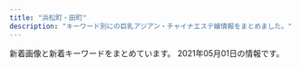 ```yaml
---
title: "浜松町・田町"
description: "キーワード別にの巨乳アジアン・チャイナエステ嬢情報をまとめました。"
---
```


新着画像と新着キーワードをまとめています。
2021年05月01日の情報です。

<DmmAffiliateIns />
<KeywordTable
  shops={
    [
    {
        "station": "JR\u6d5c\u677e\u753a\u99c5\u5317\u53e3",
        "url": "http://es-best.info/",
        "img_links": [
            "http://es-best.info/images/access/06.jpg",
            "http://es-best.info/images/slider1/04.jpg",
            "http://es-best.info/staffPhoto/b20190304234059.jpg",
            "http://es-best.info/images/access/02.jpg",
            "http://es-best.info/staffPhoto/s20190304234059.jpg",
            "http://es-best.info/staffPhoto/b20190304234324.jpg",
            "http://es-best.info/images/access/04.jpg",
            "http://es-best.info/staffPhoto/s20190304234324.jpg",
            "http://es-best.info/images/returnBtn.png",
            "http://es-best.info/images/access/01.jpg",
            "http://es-best.info/js/sliderLine/slide_prev.png",
            "http://es-best.info/images/store/052.jpg",
            "http://es-best.info/uploadfiles/images/campaignEsBestInfo.jpg",
            "http://es-best.info/staffPhoto/s20190220185555.jpg",
            "http://es-best.info/staffPhoto/s20191003002337.jpg",
            "http://es-best.info/staffPhoto/b20190413161507.jpg",
            "http://es-best.info/staffPhoto/b20191003002337.jpg",
            "http://es-best.info/images/access/03.jpg",
            "http://es-best.info/images/slider1/01.jpg",
            "http://es-best.info/staffPhoto/s20190304234528.jpg",
            "http://es-best.info/staffPhoto/b20190304234528.jpg",
            "http://es-best.info/images/access/05.jpg",
            "http://es-best.info/staffPhoto/b20190220185555.jpg",
            "http://es-best.info/images/slider1/02.jpg",
            "http://es-best.info/staffPhoto/s20190413161507.jpg",
            "http://es-best.info/js/sliderLine/slide_next.png"
        ],
        "name": "\u30d9\u30b9\u30c8",
        "keywords": {
            "C": 4,
            "86": 6,
            "D": 4,
            "85": 4
        }
    },
    {
        "url": "https://www.morinokaori-massage.com/",
        "station": "JR\u7530\u753a\u99c5\u897f\u53e3",
        "name": "\u68ee\u306e\u9999",
        "keywords": {},
        "img_links": [
            "https://static.wixstatic.com/media/c0eb72_026f8703429f4d1a93067d6664ba9e24~mv2.png",
            "https://static.wixstatic.com/media/c0eb72_068fd8e3a6034963bb1dcf1002759294~mv2.png",
            "https://static.wixstatic.com/media/c0eb72_43f5a28bd3004602b64ed4bc3095af0e~mv2.png",
            "https://static.wixstatic.com/media/c0eb72_349ce6f6faed4c09b9ec1e412ba7a370~mv2.jpg",
            "https://static.wixstatic.com/media/c0eb72_9f57c6ba804e4a55805040f7832a3bb9~mv2.png"
        ]
    },
    {
        "name": "\u5e78\u305b\u306e\u6642\u9593",
        "url": "http://www.shiawasenojikan.esjp.info/",
        "keywords": {
            "87": 3,
            "86": 1,
            "88": 1,
            "D": 5
        },
        "img_links": [
            "http://www.shiawasenojikan.esjp.info/files/003.jpg",
            "http://www.shiawasenojikan.esjp.info/images/mobile.jpg",
            "http://www.shiawasenojikan.esjp.info/files/001-03.jpg",
            "http://www.shiawasenojikan.esjp.info/images/int2.jpg",
            "http://www.shiawasenojikan.esjp.info/images/sys3.jpg",
            "http://www.shiawasenojikan.esjp.info/files/009-03.jpg",
            "http://www.shiawasenojikan.esjp.info/files/003-02.jpg",
            "http://www.shiawasenojikan.esjp.info/images/link_t.jpg",
            "http://www.shiawasenojikan.esjp.info/images/head.jpg",
            "http://www.shiawasenojikan.esjp.info/files/010-03.jpg",
            "http://www.shiawasenojikan.esjp.info/files/015-02.jpg",
            "http://www.shiawasenojikan.esjp.info/files/009-02.jpg",
            "http://www.shiawasenojikan.esjp.info/files/015-03.jpg",
            "http://www.shiawasenojikan.esjp.info/files/001-02.jpg",
            "http://www.shiawasenojikan.esjp.info/files/009.jpg",
            "http://www.shiawasenojikan.esjp.info/images/interior_t.jpg",
            "http://www.shiawasenojikan.esjp.info/files/001.jpg",
            "http://www.shiawasenojikan.esjp.info/files/010-02.jpg",
            "http://www.shiawasenojikan.esjp.info/files/010.jpg",
            "http://www.shiawasenojikan.esjp.info/images/news.jpg",
            "http://www.shiawasenojikan.esjp.info/files/003-03.jpg",
            "http://www.shiawasenojikan.esjp.info/files/015.jpg",
            "http://www.shiawasenojikan.esjp.info/images/tel.jpg",
            "http://www.shiawasenojikan.esjp.info/images/staff_t.jpg"
        ],
        "station": "JR\u65b0\u6a4b\u99c5\u65e5\u6bd4\u8c37\u53e3"
    },
    {
        "url": "https://minazuki-tokyo.com/",
        "name": "\u6c34\u7121\u6708\uff5e\u307f\u306a\u3065\u304d\uff5e",
        "station": "JR\u6d5c\u677e\u753a\u99c5\u5357\u53e3",
        "img_links": [
            "https://minazuki-tokyo.com/wp-content/uploads/2021/02/sm02.png",
            "https://minazuki-tokyo.com/wp-content/uploads/2021/02/koyuri.png",
            "https://minazuki-tokyo.com/wp-content/uploads/2021/02/t03.png",
            "https://minazuki-tokyo.com/wp-content/uploads/2021/02/cam.png",
            "https://minazuki-tokyo.com/wp-content/uploads/2021/02/ayu.png",
            "https://minazuki-tokyo.com/wp-content/uploads/2021/02/top2.png",
            "https://minazuki-tokyo.com/wp-content/uploads/2020/11/photo03.png",
            "https://minazuki-tokyo.com/wp-content/uploads/2020/11/photo02.png",
            "https://minazuki-tokyo.com/wp-content/uploads/2021/02/sm03.png",
            "https://minazuki-tokyo.com/wp-content/uploads/2021/02/t04.png",
            "https://minazuki-tokyo.com/wp-content/uploads/2021/02/yumi.png",
            "https://minazuki-tokyo.com/wp-content/uploads/2021/02/haru.png",
            "https://minazuki-tokyo.com/wp-content/uploads/2021/02/sm01.png",
            "https://minazuki-tokyo.com/wp-content/uploads/2021/02/price.png",
            "https://minazuki-tokyo.com/wp-content/uploads/2021/02/yuyu2.jpg",
            "https://minazuki-tokyo.com/wp-content/uploads/2021/02/t08.png",
            "https://minazuki-tokyo.com/wp-content/uploads/2021/02/t01.png",
            "https://minazuki-tokyo.com/wp-content/uploads/2021/02/yumi.jpg",
            "https://minazuki-tokyo.com/wp-content/uploads/2021/02/ayu.jpg",
            "https://minazuki-tokyo.com/wp-content/uploads/2021/02/haru.jpg",
            "https://minazuki-tokyo.com/wp-content/uploads/2021/02/t02.png",
            "https://minazuki-tokyo.com/wp-content/uploads/2021/02/2-09.png",
            "https://minazuki-tokyo.com/wp-content/uploads/2020/11/photo05.png",
            "https://minazuki-tokyo.com/wp-content/uploads/2020/11/photo01.png",
            "https://minazuki-tokyo.com/wp-content/uploads/2020/11/photo04.png",
            "https://minazuki-tokyo.com/wp-content/uploads/2021/03/top10.png",
            "https://minazuki-tokyo.com/wp-content/uploads/2021/02/koyuri-1.jpg",
            "https://minazuki-tokyo.com/wp-content/uploads/2021/02/top1.png",
            "https://minazuki-tokyo.com/wp-content/uploads/2021/02/yuyu.png",
            "https://minazuki-tokyo.com/wp-content/uploads/2021/02/t07.png",
            "https://minazuki-tokyo.com/wp-content/uploads/2021/02/t05.png",
            "https://minazuki-tokyo.com/wp-content/uploads/2021/02/sm04.png",
            "https://minazuki-tokyo.com/wp-content/uploads/2021/02/t06.png"
        ],
        "keywords": {
            "86": 4,
            "83": 4,
            "90": 4,
            "85": 4,
            "87": 4
        }
    },
    {
        "img_links": [
            "https://hamamatsucho-mensesthe.com/2017/10/08/ruru-s1.jpg",
            "https://hamamatsucho-mensesthe.com/staff2/wp-content/uploads/2019/12/nanami02-2.png",
            "https://hamamatsucho-mensesthe.com/staff/arisa-s1.jpg",
            "https://hamamatsucho-mensesthe.com/2018/06/08/hana-s2.jpg",
            "https://hamamatsucho-mensesthe.com/menu/home.png",
            "https://hamamatsucho-mensesthe.com/staff/nana-s1.jpg",
            "https://hamamatsucho-mensesthe.com/images/header3.png",
            "https://hamamatsucho-mensesthe.com/staff2/wp-content/uploads/2019/12/haru-1.png",
            "https://hamamatsucho-mensesthe.com/images/clear.png",
            "https://hamamatsucho-mensesthe.com/staff2/wp-content/uploads/2021/03/lili03.png",
            "https://hamamatsucho-mensesthe.com/staff2/wp-content/uploads/2021/03/rina03.png",
            "https://hamamatsucho-mensesthe.com/staff2/wp-content/uploads/2021/04/yuna01.png",
            "https://hamamatsucho-mensesthe.com/staff2/wp-content/uploads/2021/04/nana72.png",
            "https://hamamatsucho-mensesthe.com/staff2/wp-content/uploads/2019/12/yuki22-1.png",
            "https://hamamatsucho-mensesthe.com/staff/yuyu-l1.jpg",
            "https://hamamatsucho-mensesthe.com/icon/twitter.png",
            "https://hamamatsucho-mensesthe.com/staff2/wp-content/uploads/2021/01/maki05.png",
            "https://hamamatsucho-mensesthe.com/2018/03/02/anna-s1.jpg",
            "https://hamamatsucho-mensesthe.com/staff/koko-l1.jpg",
            "https://hamamatsucho-mensesthe.com/icon/google_plus.png",
            "https://hamamatsucho-mensesthe.com/2018/11/23/arisa-s1.jpg",
            "https://hamamatsucho-mensesthe.com/staff/arisa-l1.jpg",
            "https://hamamatsucho-mensesthe.com/icon/facebook.png",
            "https://hamamatsucho-mensesthe.com/2018/06/12/yoko-s1.jpg",
            "https://hamamatsucho-mensesthe.com/room/esthe1.jpg",
            "https://hamamatsucho-mensesthe.com/staff/nana-l1.jpg",
            "https://hamamatsucho-mensesthe.com/staff/yoko-l1.jpg",
            "https://hamamatsucho-mensesthe.com/icon/line.png",
            "https://hamamatsucho-mensesthe.com/menu/sche.png",
            "https://hamamatsucho-mensesthe.com/staff/yuyu-s1.jpg",
            "https://hamamatsucho-mensesthe.com/button/home.png",
            "https://hamamatsucho-mensesthe.com/images/main-sp.jpg",
            "https://hamamatsucho-mensesthe.com/menu/gallery.png",
            "https://hamamatsucho-mensesthe.com/images/footer-r.png",
            "https://hamamatsucho-mensesthe.com/images/flower.png",
            "https://hamamatsucho-mensesthe.com/2018/12/21/yuyu-s1.jpg",
            "https://hamamatsucho-mensesthe.com/images/footer-l.png",
            "https://hamamatsucho-mensesthe.com/kumi2.jpg",
            "https://hamamatsucho-mensesthe.com/button/staff.png",
            "https://hamamatsucho-mensesthe.com/kumi1.jpg",
            "https://hamamatsucho-mensesthe.com/button/sche.png",
            "https://hamamatsucho-mensesthe.com/staff/koko-s1.jpg",
            "https://hamamatsucho-mensesthe.com/staff/yoko-s1.jpg",
            "https://hamamatsucho-mensesthe.com/menu/info.png",
            "https://hamamatsucho-mensesthe.com/room/esthe2.jpg",
            "https://hamamatsucho-mensesthe.com/menu/friend.png",
            "https://hamamatsucho-mensesthe.com/2018/12/21/koko-s1.jpg",
            "https://hamamatsucho-mensesthe.com/nana03.png",
            "https://hamamatsucho-mensesthe.com/room/esthe3.jpg",
            "https://hamamatsucho-mensesthe.com/staff2/wp-content/uploads/2021/03/miku03.png",
            "https://hamamatsucho-mensesthe.com/miyuki01.png",
            "https://hamamatsucho-mensesthe.com/images/main1.jpg",
            "https://hamamatsucho-mensesthe.com/staff2/wp-content/uploads/2020/11/siruet.png"
        ],
        "station": "JR\u6d5c\u677e\u753a\u99c5\u5317\u53e3",
        "name": "Oriental Spa",
        "url": "https://hamamatsucho-mensesthe.com/",
        "keywords": {
            "D": 4,
            "F": 1,
            "C": 2,
            "E": 3
        }
    },
    {
        "img_links": [
            "https://hamamatsucho-mensesthe.net/staff/top/yuna-s1.jpg",
            "https://hamamatsucho-mensesthe.net/wp/icon/twitter.png",
            "https://hamamatsucho-mensesthe.net/wp/wp-content/uploads/2020/08/ayaka.jpg",
            "https://hamamatsucho-mensesthe.net/staff/top/mitsuki-s1.jpg",
            "https://hamamatsucho-mensesthe.net/icon/google_plus.png",
            "https://hamamatsucho-mensesthe.net/room/room-l2.jpg",
            "https://hamamatsucho-mensesthe.net/wp/wp-content/uploads/2020/02/1714CAA8-3D57-4009-AB72-F5A8E6B60310.jpeg",
            "https://hamamatsucho-mensesthe.net/wp/wp-content/uploads/2019/05/rin-150x150.jpg",
            "https://hamamatsucho-mensesthe.net/room/room-l4.jpg",
            "https://hamamatsucho-mensesthe.net/wp/wp-content/uploads/2020/09/rin.jpg",
            "https://hamamatsucho-mensesthe.net/staff/top/nao-s1.jpg",
            "https://hamamatsucho-mensesthe.net/room/room-l3.jpg",
            "https://hamamatsucho-mensesthe.net/room/room-l6.jpg",
            "https://hamamatsucho-mensesthe.net/wp/images/top1.jpg",
            "https://hamamatsucho-mensesthe.net/images/clear.png",
            "https://hamamatsucho-mensesthe.net/wp/images/top3.jpg",
            "https://hamamatsucho-mensesthe.net/wp/wp-content/uploads/2019/07/0677E994-1DBF-4E0E-AB70-7CA5C034B140-150x150.jpeg",
            "https://hamamatsucho-mensesthe.net/staff/top/emi-s1.jpg",
            "https://hamamatsucho-mensesthe.net/wp/wp-content/uploads/2020/01/mitsuki.jpg",
            "https://hamamatsucho-mensesthe.net/wp/icon/facebook.png",
            "https://hamamatsucho-mensesthe.net/wp/wp-content/uploads/2020/01/misaki-l2.jpg",
            "https://hamamatsucho-mensesthe.net/icon/twitter.png",
            "https://hamamatsucho-mensesthe.net/wp/wp-content/uploads/2020/02/stand-by.jpg",
            "https://hamamatsucho-mensesthe.net/wp/wp-content/uploads/2021/01/yuna.jpg",
            "https://hamamatsucho-mensesthe.net/staff/top/rin-s1.jpg",
            "https://hamamatsucho-mensesthe.net/wp/icon/line.png",
            "https://hamamatsucho-mensesthe.net/room/room-l1.jpg",
            "https://hamamatsucho-mensesthe.net/link/mens-esthe.png",
            "https://hamamatsucho-mensesthe.net/wp/images/top2.jpg",
            "https://hamamatsucho-mensesthe.net/wp/wp-content/uploads/2019/10/eri-150x150.jpg",
            "https://hamamatsucho-mensesthe.net/images/footer-l.png",
            "https://hamamatsucho-mensesthe.net/staff/top/ayaka-s1.jpg",
            "https://hamamatsucho-mensesthe.net/images/flower.png",
            "https://hamamatsucho-mensesthe.net/wp/images/clear.png",
            "https://hamamatsucho-mensesthe.net/icon/facebook.png",
            "https://hamamatsucho-mensesthe.net/wp/wp-content/uploads/2019/07/587590BB-96D0-4887-BE26-3B1413FF7283-150x150.jpeg",
            "https://hamamatsucho-mensesthe.net/wp/images/mensesthe.jpg",
            "https://hamamatsucho-mensesthe.net/wp/wp-content/uploads/2020/11/urara.jpg",
            "https://hamamatsucho-mensesthe.net/staff/top/aki-s1.jpg",
            "https://hamamatsucho-mensesthe.net/room/room-l5.jpg",
            "https://hamamatsucho-mensesthe.net/staff/top/miyu-s1.jpg",
            "https://hamamatsucho-mensesthe.net/wp/wp-content/uploads/2020/01/emi-l1.jpg",
            "https://hamamatsucho-mensesthe.net/wp/wp-content/uploads/2020/01/nao.jpg",
            "https://hamamatsucho-mensesthe.net/wp/wp-content/uploads/2020/10/aki-150x150.jpg",
            "https://hamamatsucho-mensesthe.net/wp/icon/google_plus.png",
            "https://hamamatsucho-mensesthe.net/icon/line.png",
            "https://hamamatsucho-mensesthe.net/images/footer-r.png"
        ],
        "station": "JR\u6d5c\u677e\u753a\u99c5\u5317\u53e3",
        "url": "https://hamamatsucho-mensesthe.net/",
        "name": "SERA",
        "keywords": {
            "D": 26,
            "E": 8,
            "C": 8
        }
    },
    {
        "station": "JR\u7530\u753a\u99c5\u6771\u53e3",
        "keywords": {},
        "url": "http://www.k-harunoie.info/",
        "img_links": [
            "http://www.k-harunoie.info/imge/tel.png",
            "http://www.k-harunoie.info/imge/int2.png",
            "http://www.k-harunoie.info/imge/s0.png",
            "http://www.k-harunoie.info/imge/p-1.jpg",
            "http://www.k-harunoie.info/imge/service2.jpg",
            "http://www.k-harunoie.info/imge/p-2.jpg",
            "http://www.k-harunoie.info/imge/service1.jpg",
            "http://www.k-harunoie.info/imge/p-4.jpg",
            "http://www.k-harunoie.info/imge/botton.jpg",
            "http://www.k-harunoie.info/imge/service3.jpg",
            "http://www.k-harunoie.info/imge/ta.png",
            "http://www.k-harunoie.info/imge/staff_t.jpg",
            "http://www.k-harunoie.info/imge/interior_t.jpg",
            "http://www.k-harunoie.info/imge/s1.png",
            "http://www.k-harunoie.info/imge/p-5.jpg",
            "http://www.k-harunoie.info/imge/sys.png"
        ],
        "name": "\u6625\u306e\u5bb6"
    },
    {
        "keywords": {},
        "name": "Yuki\u2019s House",
        "station": "JR\u6d5c\u677e\u753a\u99c5\u5357\u53e3",
        "url": "http://yukizhouse00.web.fc2.com/",
        "img_links": [
            "http://yukizhouse00.web.fc2.com/images/slider/slid1.jpg",
            "http://yukizhouse00.web.fc2.com/images/portfolio/work-6.jpg",
            "http://yukizhouse00.web.fc2.com/images/portfolio/work-5.jpg",
            "http://yukizhouse00.web.fc2.com/images/portfolio/work-4.jpg",
            "http://yukizhouse00.web.fc2.com/images/portfolio/work-3.jpg",
            "http://yukizhouse00.web.fc2.com/images/slider/slid2.jpg",
            "http://yukizhouse00.web.fc2.com/images/portfolio/work-1.jpg",
            "http://yukizhouse00.web.fc2.com/images/portfolio/work-2.jpg"
        ]
    },
    {
        "keywords": {
            "85": 4,
            "88": 10,
            "E": 6,
            "87": 6,
            "84": 4
        },
        "img_links": [
            "http://body-heal.net/images/access/01.jpg",
            "http://body-heal.net/staffPhoto/b20190608222039.jpg",
            "http://body-heal.net/staffPhoto/b20190218130854.jpg",
            "http://body-heal.net/uploadfiles/images/campaignBodyHealNet.jpg",
            "http://body-heal.net/js/sliderLine/slide_next.png",
            "http://body-heal.net/staffPhoto/b20190117105438.jpg",
            "http://body-heal.net/staffPhoto/b20190120201033.jpg",
            "http://body-heal.net/images/store/04.jpg",
            "http://body-heal.net/images/store/05.jpg",
            "http://body-heal.net/images/store/01.jpg",
            "http://body-heal.net/images/access/05.jpg",
            "http://body-heal.net/js/sliderLine/slide_prev.png",
            "http://body-heal.net/images/access/03.jpg",
            "http://body-heal.net/images/access/02.jpg",
            "http://body-heal.net/images/store/06.jpg",
            "http://body-heal.net/staffPhoto/b20180721035111.jpg",
            "http://body-heal.net/images/access/04.jpg",
            "http://body-heal.net/staffPhoto/b20180926231950.jpg",
            "http://body-heal.net/staffPhoto/b20190608220420.jpg",
            "http://body-heal.net/images/show.jpg"
        ],
        "url": "http://body-heal.net/",
        "name": "Tami",
        "station": "JR\u7530\u753a\u99c5\u4e09\u7530\u53e3"
    },
    {
        "img_links": [
            "http://shiawase.mssg.jp/images/gallery/gallery_402.jpg",
            "http://shiawase.mssg.jp/images/staff/sta_06.jpg",
            "http://shiawase.mssg.jp/images/gallery/gallery_404.jpg",
            "http://shiawase.mssg.jp/images/home/index_page_top.jpg",
            "http://shiawase.mssg.jp/images/staff_image/staff_d01b.jpg",
            "http://shiawase.mssg.jp/images/top/top_08.png",
            "http://shiawase.mssg.jp/images/staff_image/staff_d02b.jpg",
            "http://shiawase.mssg.jp/images/gallery/gallery_101.jpg",
            "http://shiawase.mssg.jp/images/staff/sta_0z9.jpg",
            "http://shiawase.mssg.jp/images/top/top_02.jpg",
            "http://shiawase.mssg.jp/images/staff_image/staff_d03b.jpg",
            "http://shiawase.mssg.jp/images/top/top_01.jpg",
            "http://shiawase.mssg.jp/images/gallery/gallery_103.jpg",
            "http://shiawase.mssg.jp/images/top/top_04.jpg",
            "http://shiawase.mssg.jp/images/staff/sta_01.jpg",
            "http://shiawase.mssg.jp/images/staff/sta_08.jpg",
            "http://shiawase.mssg.jp/images/system/syatem_302.jpg",
            "http://shiawase.mssg.jp/images/staff_one/staff_one_top.jpg",
            "http://shiawase.mssg.jp/images/home/index_04.jpg",
            "http://shiawase.mssg.jp/images/staff/sta_0z2.jpg",
            "http://shiawase.mssg.jp/images/staff_one/staff_one_05.jpg",
            "http://shiawase.mssg.jp/images/staff_one/staff_one_08.png",
            "http://shiawase.mssg.jp/images/home/index_03.jpg",
            "http://shiawase.mssg.jp/images/home/QR.png",
            "http://shiawase.mssg.jp/images/system/syatem_301.jpg",
            "http://shiawase.mssg.jp/images/gallery/gallery_104.jpg",
            "http://shiawase.mssg.jp/images/staff_image/staff_d08a.jpg",
            "http://shiawase.mssg.jp/images/staff_image/staff_d02.jpg",
            "http://shiawase.mssg.jp/images/home/index_qup.jpg",
            "http://shiawase.mssg.jp/images/staff/sta_0z12.jpg",
            "http://shiawase.mssg.jp/images/staff/sta_010.jpg",
            "http://shiawase.mssg.jp/images/staff_image/staff_d07b.jpg",
            "http://shiawase.mssg.jp/images/staff_one/staff_one_07.png",
            "http://shiawase.mssg.jp/images/staff/sta_023.jpg",
            "http://shiawase.mssg.jp/images/gallery/gallery_401.jpg",
            "http://shiawase.mssg.jp/images/gallery/gallery_403.jpg",
            "http://shiawase.mssg.jp/images/staff_image/staff_d08b.jpg",
            "http://shiawase.mssg.jp/images/top/top_05.jpg",
            "http://shiawase.mssg.jp/images/top/top_03.jpg",
            "http://shiawase.mssg.jp/images/gallery/gallery_102.jpg",
            "http://shiawase.mssg.jp/images/gallery/gallery_top.jpg",
            "http://shiawase.mssg.jp/images/staff_one/staff_one_01.jpg",
            "http://shiawase.mssg.jp/images/system/syatem_303.jpg",
            "http://shiawase.mssg.jp/images/staff/sta_03.jpg",
            "http://shiawase.mssg.jp/images/staff_image/staff_d06.jpg",
            "http://shiawase.mssg.jp/images/staff_image/staff_d04b.jpg",
            "http://shiawase.mssg.jp/images/staff/staff_top.jpg",
            "http://shiawase.mssg.jp/images/staff_one/staff_one_03.jpg",
            "http://shiawase.mssg.jp/images/staff/sta_0z8.jpg",
            "http://shiawase.mssg.jp/images/home/top_qp.jpg",
            "http://shiawase.mssg.jp/images/staff_image/staff_d05b.jpg",
            "http://shiawase.mssg.jp/images/staff_image/staff_d07a.jpg",
            "http://shiawase.mssg.jp/images/staff_image/staff_d03a.jpg",
            "http://shiawase.mssg.jp/images/staff_image/staff_d05a.jpg",
            "http://shiawase.mssg.jp/images/staff_image/staff_d01a.jpg",
            "http://shiawase.mssg.jp/images/staff/sta_0z4.jpg",
            "http://shiawase.mssg.jp/images/home/index_tel.jpg",
            "http://shiawase.mssg.jp/images/top/top_06.jpg",
            "http://shiawase.mssg.jp/images/gallery/gallery_01.jpg",
            "http://shiawase.mssg.jp/images/staff/sta_021.jpg",
            "http://shiawase.mssg.jp/images/staff_one/staff_one_04.jpg",
            "http://shiawase.mssg.jp/images/staff_image/staff_d04c.jpg",
            "http://shiawase.mssg.jp/images/staff_one/staff_one_02.jpg",
            "http://shiawase.mssg.jp/images/staff/sta_04.jpg",
            "http://shiawase.mssg.jp/images/staff_image/staff_d04.jpg"
        ],
        "keywords": {},
        "station": "JR\u7530\u753a\u99c5\u897f\u53e3",
        "name": "\u3057\u3042\u308f\u305b\uff5eSHIAWASE\uff5e",
        "url": "http://shiawase.mssg.jp/"
    },
    {
        "img_links": [
            "http://tamachi-en.link/images/g1.jpg",
            "http://tamachi-en.link/images/g8.jpg",
            "http://tamachi-en.link/images/g3.jpg",
            "http://tamachi-en.link/images/g0.jpg",
            "http://tamachi-en.link/images/g4.jpg",
            "http://tamachi-en.link/images/mobile.png",
            "http://tamachi-en.link/images/zi_link.png",
            "http://tamachi-en.link/images/top.jpg",
            "http://tamachi-en.link/images/g2.jpg",
            "http://tamachi-en.link/images/new1.jpg",
            "http://tamachi-en.link/images/g6.jpg",
            "http://tamachi-en.link/images/zi_staff.png",
            "http://tamachi-en.link/images/g5.jpg"
        ],
        "name": "\u7e01",
        "url": "http://tamachi-en.link/",
        "station": "JR\u7530\u753a\u99c5\u6771\u53e3",
        "keywords": {
            "C": 15
        }
    },
    {
        "keywords": {},
        "name": "\u672a\u6765",
        "url": "http://kokoro-spa.info/",
        "img_links": [
            "http://kokoro-spa.info/img/slider/2.jpg",
            "http://kokoro-spa.info/img/ttl_news.png",
            "http://kokoro-spa.info/img/shop/no-pic.jpg",
            "http://kokoro-spa.info/img/ttl_info.png",
            "http://kokoro-spa.info/img/shop/kanban.jpg",
            "http://kokoro-spa.info/img/qrcode.png",
            "http://kokoro-spa.info/img/pickup.jpg"
        ],
        "station": "JR\u65b0\u6a4b\u99c5\u70cf\u68ee\u53e3"
    },
    {
        "img_links": [
            "http://es-leon.link/photos/sites/45/2020/10/2020100103205050.jpg",
            "http://es-leon.link/photos/sites/45/2020/10/2020101205420372.jpg",
            "http://es-leon.link/photos/sites/45/2021/03/2021031222423325.jpg",
            "http://es-leon.link/images/guide1.png",
            "http://es-leon.link/images/pagetop.jpg",
            "http://es-leon.link/photos/sites/45/2021/02/2021020501094315.jpg",
            "http://es-leon.link/photos/sites/45/2021/02/2021022503593169.jpg",
            "http://es-leon.link/photos/sites/45/2021/02/2021022815420713.jpg",
            "http://es-leon.link/images/guide5.jpg",
            "http://es-leon.link/photos/sites/45/2021/04/2021043013400012.jpg",
            "http://es-leon.link/photos/sites/45/2021/02/2021022503591368.jpg",
            "http://es-leon.link/photos/sites/45/2020/10/2020102507501385.jpg",
            "http://es-leon.link/images/guide4.jpg",
            "http://es-leon.link/photos/sites/45/2020/10/2020101205424345.jpg",
            "http://es-leon.link/photos/sites/45/2021/04/202104301753091.jpg",
            "http://es-leon.link/photos/sites/45/2021/03/2021033111032173.jpg",
            "http://es-leon.link/photos/sites/45/2020/10/2020100103284496.jpg",
            "http://es-leon.link/photos/sites/45/2021/03/2021033111023925.jpg",
            "http://es-leon.link/photos/sites/45/2020/10/2020100103240526.jpg",
            "http://es-leon.link/photos/sites/45/2020/10/2020102507495672.jpg",
            "http://es-leon.link/photos/sites/45/2021/03/2021033111033425.jpg",
            "http://es-leon.link/photos/sites/45/2020/11/2020110919573849.jpg",
            "http://es-leon.link/images/guide3.jpg",
            "http://es-leon.link/images/guide7.jpg",
            "http://es-leon.link/photos/sites/45/2020/10/2020100103240520.jpg",
            "http://es-leon.link/photos/sites/45/2020/10/2020101318402898.jpg",
            "http://es-leon.link/images/nav_link05_no.png",
            "http://es-leon.link/photos/sites/45/2021/02/2021022813203297.jpg",
            "http://es-leon.link/photos/sites/45/2020/10/2020102507504664.jpg",
            "http://es-leon.link/images/lineline.png",
            "http://es-leon.link/images/qr.png",
            "http://es-leon.link/photos/sites/45/2020/10/2020101318294854.jpg",
            "http://es-leon.link/photos/sites/45/2020/10/2020101205422328.jpg",
            "http://es-leon.link/photos/sites/45/2021/03/202103310417001.jpg",
            "http://es-leon.link/photos/sites/45/2021/04/2021041118453432.jpg",
            "http://es-leon.link/photos/sites/45/2021/03/202103021706276.jpg",
            "http://es-leon.link/images/nav_link04_no.png",
            "http://es-leon.link/photos/sites/45/2021/04/2021043018143110.jpg",
            "http://es-leon.link/images/img_info.jpg",
            "http://es-leon.link/images/slider02.jpg",
            "http://es-leon.link/photos/sites/45/2021/04/2021043013394635.jpg",
            "http://es-leon.link/images/slider03.jpg",
            "http://es-leon.link/images/nav_link02_no.png",
            "http://es-leon.link/photos/sites/45/2020/10/2020100103205186.jpg",
            "http://es-leon.link/photos/sites/45/2021/02/2021022702210178.jpg",
            "http://es-leon.link/photos/sites/45/2020/10/2020102507510838.jpg",
            "http://es-leon.link/photos/sites/45/2020/10/2020100103034891.jpg",
            "http://es-leon.link/images/slider00.jpg",
            "http://es-leon.link/photos/sites/45/2020/10/2020101404192576.jpg",
            "http://es-leon.link/photos/sites/45/2020/11/2020110919583922.jpg",
            "http://es-leon.link/photos/sites/45/2021/02/202102281658118.jpg",
            "http://es-leon.link/photos/sites/45/2021/02/2021022503564613.jpg",
            "http://es-leon.link/images/card.png",
            "http://es-leon.link/photos/sites/45/2021/03/2021031222420647.jpg",
            "http://es-leon.link/images/profile.png",
            "http://es-leon.link/photos/sites/45/2020/10/2020101318404076.jpg",
            "http://es-leon.link/photos/sites/45/2021/02/2021020501101626.jpg",
            "http://es-leon.link/photos/sites/45/2020/11/2020110919595348.jpg",
            "http://es-leon.link/images/guide1.jpg",
            "http://es-leon.link/photos/sites/45/2021/04/2021041118464285.jpg",
            "http://es-leon.link/photos/sites/45/2021/04/2021043013393443.jpg",
            "http://es-leon.link/photos/sites/45/2021/02/2021020501152788.jpg",
            "http://es-leon.link/photos/sites/45/2021/02/202102281317503.jpg",
            "http://es-leon.link/images/guide2.jpg",
            "http://es-leon.link/photos/sites/45/2021/04/2021043013395329.jpg",
            "http://es-leon.link/images/guide6.jpg",
            "http://es-leon.link/images/nav_link03_no.png",
            "http://es-leon.link/photos/sites/45/2021/02/2021021014235421.jpg",
            "http://es-leon.link/photos/sites/45/2020/10/202010010328436.jpg",
            "http://es-leon.link/images/guide8.jpg",
            "http://es-leon.link/photos/sites/45/2021/02/2021022813153641.jpg",
            "http://es-leon.link/images/nav_link06_no.png",
            "http://es-leon.link/photos/sites/45/2021/02/2021022813195234.jpg",
            "http://es-leon.link/images/nav_link07_no.png",
            "http://es-leon.link/photos/sites/45/2021/02/2021022815431041.jpg",
            "http://es-leon.link/photos/sites/45/2020/10/2020100103205130.jpg",
            "http://es-leon.link/photos/sites/45/2021/02/2021020501110069.jpg",
            "http://es-leon.link/photos/sites/45/2020/10/2020101318405051.jpg",
            "http://es-leon.link/photos/sites/45/2021/02/2021020501134964.jpg",
            "http://es-leon.link/photos/sites/45/2021/03/2021032103123531.jpg",
            "http://es-leon.link/photos/sites/45/2021/03/2021030217055949.jpg",
            "http://es-leon.link/photos/sites/45/2021/04/2021041118451354.jpg",
            "http://es-leon.link/images/slider01.jpg",
            "http://es-leon.link/photos/sites/45/2020/10/2020101318300043.jpg",
            "http://es-leon.link/photos/sites/45/2021/03/2021033111035026.jpg",
            "http://es-leon.link/photos/sites/45/2020/11/2020110919593136.jpg",
            "http://es-leon.link/images/guide2.png",
            "http://es-leon.link/photos/sites/45/2020/10/2020102507503499.jpg",
            "http://es-leon.link/images/slider04.jpg",
            "http://es-leon.link/images/header.png",
            "http://es-leon.link/images/nav_link01_no.png",
            "http://es-leon.link/photos/sites/45/2020/11/2020110919590942.jpg"
        ],
        "name": "LEON",
        "station": "JR\u65b0\u6a4b\u99c5\u70cf\u68ee\u53e3",
        "keywords": {
            "84": 5,
            "85": 11,
            "90": 6,
            "\u80f8": 1,
            "86": 7,
            "88": 3
        },
        "url": "http://es-leon.link/"
    },
    {
        "img_links": [
            "https://hamamatsucho-esthe.work/2018/11/09/kana-s1.jpg",
            "https://hamamatsucho-esthe.work/2018/09/10/sora-s1.jpg",
            "https://hamamatsucho-esthe.work/2020/07/30/maki-s1.jpg",
            "https://hamamatsucho-esthe.work/staff/sora-s1.jpg",
            "https://hamamatsucho-esthe.work/staff/riri-l1.jpg",
            "https://hamamatsucho-esthe.work/staff/nana-s1.jpg",
            "https://hamamatsucho-esthe.work/images/footer-r.png",
            "https://hamamatsucho-esthe.work/2021/03/26/riri-s1.jpg",
            "https://hamamatsucho-esthe.work/staff/riri-s1.jpg",
            "https://hamamatsucho-esthe.work/staff/nana-l1.jpg",
            "https://hamamatsucho-esthe.work/menu/home.png",
            "https://hamamatsucho-esthe.work/kana01.png",
            "https://hamamatsucho-esthe.work/icon/google_plus.png",
            "https://hamamatsucho-esthe.work/room/esthe3.jpg",
            "https://hamamatsucho-esthe.work/staff/maki-l1.jpg",
            "https://hamamatsucho-esthe.work/menu/friend.png",
            "https://hamamatsucho-esthe.work/2020/11/06/momo-s1.jpg",
            "https://hamamatsucho-esthe.work/images/footer-l.png",
            "https://hamamatsucho-esthe.work/icon/line.png",
            "https://hamamatsucho-esthe.work/2019/06/14/riri-s1.jpg",
            "https://hamamatsucho-esthe.work/2021/04/22/nana-s1.jpg",
            "https://hamamatsucho-esthe.work/room/esthe2.jpg",
            "https://hamamatsucho-esthe.work/staff/sora-l1.jpg",
            "https://hamamatsucho-esthe.work/staff/yuki-l1.jpg",
            "https://hamamatsucho-esthe.work/images/clear.png",
            "https://hamamatsucho-esthe.work/images/main1.jpg",
            "https://hamamatsucho-esthe.work/2018/09/10/misa-s1.jpg",
            "https://hamamatsucho-esthe.work/button/staff.png",
            "https://hamamatsucho-esthe.work/2019/11/05/nanami-s1.jpg",
            "https://hamamatsucho-esthe.work/2019/01/14/emi-s1.jpg",
            "https://hamamatsucho-esthe.work/menu/gallery.png",
            "https://hamamatsucho-esthe.work/2020/01/05/yuki-s1.jpg",
            "https://hamamatsucho-esthe.work/room/esthe1.jpg",
            "https://hamamatsucho-esthe.work/menu/blog.png",
            "https://hamamatsucho-esthe.work/2019/05/25/riko-s1.jpg",
            "https://hamamatsucho-esthe.work/images/main-sp.jpg",
            "https://hamamatsucho-esthe.work/staff/maki-s1.jpg",
            "https://hamamatsucho-esthe.work/button/home.png",
            "https://hamamatsucho-esthe.work/2019/05/25/koko-s1.jpg",
            "https://hamamatsucho-esthe.work/2018/12/26/sayaka-s1.jpg",
            "https://hamamatsucho-esthe.work/menu/info.png",
            "https://hamamatsucho-esthe.work/staff/riko-s1.jpg",
            "https://hamamatsucho-esthe.work/images/qrcode.png",
            "https://hamamatsucho-esthe.work/icon/facebook.png",
            "https://hamamatsucho-esthe.work/icon/twitter.png",
            "https://hamamatsucho-esthe.work/staff/yuki-s1.jpg",
            "https://hamamatsucho-esthe.work/button/blog.png"
        ],
        "keywords": {
            "C": 10,
            "D": 5,
            "E": 5,
            "F": 5
        },
        "url": "https://hamamatsucho-esthe.work/",
        "name": "Artemis",
        "station": "JR\u6d5c\u677e\u753a\u99c5\u5317\u53e3"
    },
    {
        "keywords": {},
        "img_links": [
            "http://romantic-est.info/img/line.jpg",
            "https://www.est-tatsujin.jp/theme/esthe_no_tatsujin_front/banner/estbnr_s2_200x40.jpg",
            "http://romantic-est.info/img/cg07.jpg",
            "http://romantic-est.info/img/r3.jpg",
            "http://romantic-est.info/img/cg111.jpg",
            "http://romantic-est.info/img/cg031.jpg",
            "http://romantic-est.info/img/kan.jpg",
            "http://romantic-est.info/img/r5.jpg",
            "http://romantic-est.info/img/cg11.jpg",
            "http://romantic-est.info/img/cg09.jpg",
            "http://romantic-est.info/img/cg061.jpg",
            "https://s-este.jp/img/common/freebanner/200_40.png",
            "http://romantic-est.info/img/cg03.jpg",
            "http://romantic-est.info/img/topimg.jpg",
            "http://romantic-est.info/link/menlog.jpg",
            "http://romantic-est.info/img/r2.jpg",
            "http://romantic-est.info/img/cg06.jpg",
            "http://romantic-est.info/img/line1.jpg",
            "http://romantic-est.info/img/cg091.jpg",
            "http://romantic-est.info/img/topimg1.jpg",
            "http://romantic-est.info/img/r1.jpg",
            "http://romantic-est.info/img/r4.jpg",
            "http://romantic-est.info/img/cg071.jpg"
        ],
        "url": "http://romantic-est.info/",
        "station": "\u5185\u5e78\u753a\u99c5A3",
        "name": "\u30ab\u30b5\u30d6\u30e9\u30f3\u30ab"
    },
    {
        "name": "Pandora*\u30d1\u30f3\u30c9\u30e9",
        "station": "JR\u6d5c\u677e\u753a\u99c5\u5357\u53e3",
        "keywords": {},
        "img_links": [
            "http://www.es-tokyo.link/img/momoko1.jpg",
            "http://www.es-tokyo.link/img/ami1.jpg",
            "http://www.es-tokyo.link/img/miwa1.jpg",
            "http://www.es-tokyo.link/img/erin1.jpg",
            "http://www.es-tokyo.link/img/hikari1.jpg",
            "http://www.es-tokyo.link/images/b2.jpg",
            "http://www.es-tokyo.link/images/newface.jpg",
            "http://www.es-tokyo.link/images/news.jpg",
            "http://www.es-tokyo.link/images/3.jpg",
            "http://www.es-tokyo.link/img/izumi2.jpg",
            "http://www.es-tokyo.link/images/19.jpg",
            "http://www.es-tokyo.link/images/staff_t.jpg",
            "http://www.es-tokyo.link/images/24.jpg",
            "http://www.es-tokyo.link/images/9.jpg",
            "http://www.es-tokyo.link/img/erin2.jpg",
            "http://www.es-tokyo.link/img/izumi1.jpg",
            "http://www.es-tokyo.link/img/mayu1.jpg",
            "http://www.es-tokyo.link/images/27.jpg",
            "http://www.es-tokyo.link/images/20.jpg",
            "http://www.es-tokyo.link/images/b1.jpg",
            "http://www.es-tokyo.link/images/int1.jpg",
            "http://www.es-tokyo.link/img/yui1.jpg",
            "http://www.es-tokyo.link/images/28.jpg",
            "http://www.es-tokyo.link/images/22.jpg",
            "http://www.es-tokyo.link/images/sys1.jpg",
            "http://www.es-tokyo.link/images/b3.jpg",
            "http://www.es-tokyo.link/img/suzu1.jpg",
            "http://www.es-tokyo.link/images/head.jpg",
            "http://www.es-tokyo.link/images/int2.jpg",
            "http://www.es-tokyo.link/images/mobile.jpg",
            "http://www.es-tokyo.link/img/minami1.jpg",
            "http://www.es-tokyo.link/images/s1.png",
            "http://www.es-tokyo.link/images/sys2.jpg",
            "http://www.es-tokyo.link/img/emili1.jpg",
            "http://www.es-tokyo.link/images/30.jpg",
            "http://www.es-tokyo.link/img/naomi1.jpg",
            "http://www.es-tokyo.link/img/minami2.jpg",
            "http://www.es-tokyo.link/img/kaori1.jpg",
            "http://www.es-tokyo.link/images/23.jpg",
            "http://www.es-tokyo.link/images/tel.jpg",
            "http://www.es-tokyo.link/images/31.jpg",
            "http://www.es-tokyo.link/images/5.jpg",
            "http://www.es-tokyo.link/images/interior_t.jpg",
            "http://www.es-tokyo.link/images/25.jpg",
            "http://www.es-tokyo.link/img/rin1.jpg",
            "http://www.es-tokyo.link/images/32.jpg"
        ],
        "url": "http://www.es-tokyo.link"
    }
]
}
/>
<DmmAffiliateScript />
